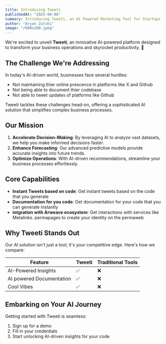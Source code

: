 ```yaml
---
title: Introducing Tweeti
publishedAt: "2025-06-08"
summary: Introducing Tweeti, an AI Powered Marketing Tool for Startups.
author: "Aryan Zutshi"
image: "/600x200.jpeg"
---
```


We're excited to unveil **Tweeti**, an innovative AI-powered platform designed to transform your business operations and skyrocket productivity. 🚀

## The Challenge We're Addressing

In today's AI-driven world, businesses face several hurdles:

- Not maintaining thier online prescence in platforms like X and Github
- Not being able to document thier codebase
- Not able to tweet updates of platforms like Github

Tweeti tackles these challenges head-on, offering a sophisticated AI solution that simplifies complex business processes.

## Our Mission

1. **Accelerate Decision-Making**: By leveraging AI to analyze vast datasets, we help you make informed decisions faster.
2. **Enhance Forecasting**: Our advanced predictive models provide accurate insights into future trends.
3. **Optimize Operations**: With AI-driven recommendations, streamline your business processes effortlessly.

## Core Capabilities

- **Instant Tweets based on code**: Get instant tweets based on the code that you generate
- **Documentation for you code**: Get documentation for your code that you can generate instantly
- **intgration with Arweave ecosystem**: Get interactions with services like Metalinks. permapages to create your identity on the permaweb

## Why Tweeti Stands Out

Our AI solution isn't just a tool; it's your competitive edge. Here's how we compare:

| Feature                  | Tweeti | Traditional Tools |
| ------------------------ | ------- | -------------------- |
| AI-Powered Insights      | ✅      | ❌                   |
| AI powered Documentation | ✅      | ❌                   |
| Cool Vibes               | ✅      | ❌                   |

## Embarking on Your AI Journey

Getting started with Tweeti is seamless:

1. Sign up for a demo
2. Fill in your credentials
3. Start unlocking AI-driven insights for your code 
